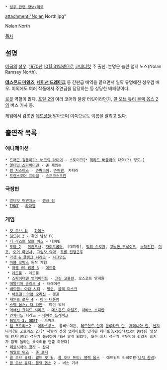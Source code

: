  * [[성우 관련 정보/미국]]

attachment:"Nolan North.jpg"

Nolan North

[[목차]]
== 설명 ==
[[미국]]의 [[성우]]. [[1970년]] [[10월 31일]]생으로 [[코네티컷]] 주 출신. 본명은 놀런 램지 노스(Nolan Ramsey North).

'''[[데스몬드 마일즈]], [[네이선 드레이크]]''' 등 간판급 배역을 맡으면서 일약 유명해진 성우겸 배우. 이외에도 여러 작품에서 주연급을 담당하는 등 상당한 베테랑이다. 

[[로봇]] 역할이 많다. [[포탈 2]]의 여러 코어와 불량 터릿이라던가, [[콜 오브 듀티 블랙 옵스 2]]의 버스 기사 등. 

게임에서 감초인 [[데드풀]]을 맡아오며 이쪽으로도 이름을 알리고 있다.

== 출연작 목록 ==
=== 애니메이션 ===
 * [[드래곤 길들이기|드래곤 길들이기: 버크의 라이더]] - 스토이크[* [[제라드 버틀러]]의 대역(?) 정도.]
 * [[얼티밋 스파이더맨]] - 존 제임슨
 * [[영 저스티스]] - [[슈퍼보이]], [[슈퍼맨]], 자타라
 * [[트랜스포머 프라임]] - [[스모크스크린(프라임)|스모크스크린]]

=== 극장판 ===
 * [[얼티밋 어벤저스]] - [[행크 핌]]
 * [[닌자 거북이|TMNT]] - [[라파엘(닌자 거북이)|라파엘]]

=== 게임 ===
 * [[갓 오브 워]] - [[하데스]]
 * [[길드워 2]] - 휴먼 남성 PC
 * [[더 라스트 오브 어스]] - 데이빗
 * [[도타 2]] - [[취권도사]], [[자이로콥터]], [대지령], [[빛의 수호자]], [[고독한 드루이드]], [[늑대인간(도타 2)|늑대인간]], [[미포]], [[오거 마법사]], [[그림자 악마]], [[트롤 전쟁군주]]
 * [[라쳇 & 클랭크 시리즈]] - [[시그먼드]]
 * [[마블 코믹스]] 원작 게임
  * [[마블 VS 캡콤 3]] - [[데드풀]]
  * [[데드풀(게임)|데드풀]] - 데드풀
  * [[스파이더맨 언리미티드]] - [[그린 고블린]], 오스코프 안내원
 * [[메탈기어 솔리드 4]] - 내레이션
 * [[배트맨: 아캄 시티]] - [[펭귄(DC 코믹스)|펭귄]], [[블랙 마스크]]
  * [[배트맨: 아캄 오리진]] - 펭귄
 * [[세인츠 로우 4]] - [[주인공(세인츠 로우 시리즈)|미국 대통령]]
 * [[스펙 옵스: 더 라인]] - 마틴 워커
 * [[어쌔신 크리드 시리즈]] - [[데스몬드 마일즈]], [[아바스 소피안]]
 * [[언차티드]] 시리즈 - [[네이선 드레이크]]
 * [[헤일로 3: ODST]] - 로미오
 * [[팀 포트리스2]] - [[메라스무스]], 봄비노미콘, [[레드먼드 만과 블루타크 만|레드먼드 만]]과 [[레드먼드 만과 블루타크 만|블루타크 만]], [[제페니아 만]], [[엔지니어(팀 포트리스 2)]][* 사랑와 전쟁 업데이트용 만기된 데이트(Expiration Date) 영상에 엔지니어의 성우가 불참하여 대신 맡게 되었다, 또한 솔저 성우가 후두암에 걸려서 솔저가 깜짝 놀라는 목소리를 연출 하였다]
 * [[페르시아의 왕자(2008)|페르시아의 왕자]] - [[왕자(페르시아의 왕자)|왕자]]
 * [[헤일로 워즈]] - [[존 포지]]
 * [[콜 오브 듀티: 월드 앳 워]], [[콜 오브 듀티: 블랙 옵스]] - 에드워드 리히토펜([[나치 좀비]])
 * [[콜 오브 듀티: 블랙 옵스]] 2 - 버스 기사
